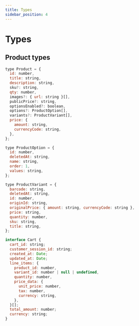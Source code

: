 ```yaml
---
title: Types
sidebar_position: 4
---
```


# Types

## Product types

```js
type Product = {
  id: number,
  title: string,
  description: string,
  sku?: string,
  qty: number,
  images?: { url: string }[],
  publicPrice?: string,
  optionsEnabled?: boolean,
  options?: ProductOption[],
  variants?: ProductVariant[],
  price: {
    amount: string,
    currencyCode: string,
  },
};

type ProductOption = {
  id: number,
  deletedAt: string,
  name: string,
  order: 1,
  values: string,
};

type ProductVariant = {
  barcode: string,
  deletedAt: string,
  id: number,
  originId: string,
  originalPrice: { amount: string, currencyCode: string },
  price: string,
  quantity: number,
  sku: string,
  title: string,
};
```

```js
interface Cart {
  cart_id: string;
  customer_session_id: string;
  created_at: Date;
  updated_at: Date;
  line_items: {
    product_id: number,
    variant_id: number | null | undefined,
    quantity: number,
    price_data: {
      unit_price: number,
      tax: number,
      currency: string,
    },
  }[];
  total_amount: number;
  currency: string;
}
```
